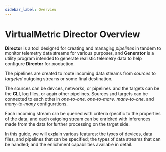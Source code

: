 ```yaml
---
sidebar_label: Overview
---
```


# VirtualMetric Director Overview

**Director** is a tool designed for creating and managing _pipelines_ in tandem to monitor telemetry data streams for various purposes, and **Generator** is a utility program intended to generate realistic telemetry data to help configure **Director** for production.

The pipelines are created to route incoming data streams from _sources_ to _targeted_ outgoing streams or some final destination.

The sources can be devices, networks, or pipelines, and the targets can be the **CLI**, log files, or again other pipelines. Sources and targets can be connected to each other in _one-to-one_, _one-to-many_, _many-to-one_, and _many-to-many_ configurations.

Each incoming stream can be queried with criteria specific to the properties of the data, and each outgoing stream can be enriched with inferences made from the data for further processing on the target side.

In this guide, we will explain various features: the types of devices, data files, and pipelines that can be specified; the types of data streams that can be handled; and the enrichment capabilities available in detail.
